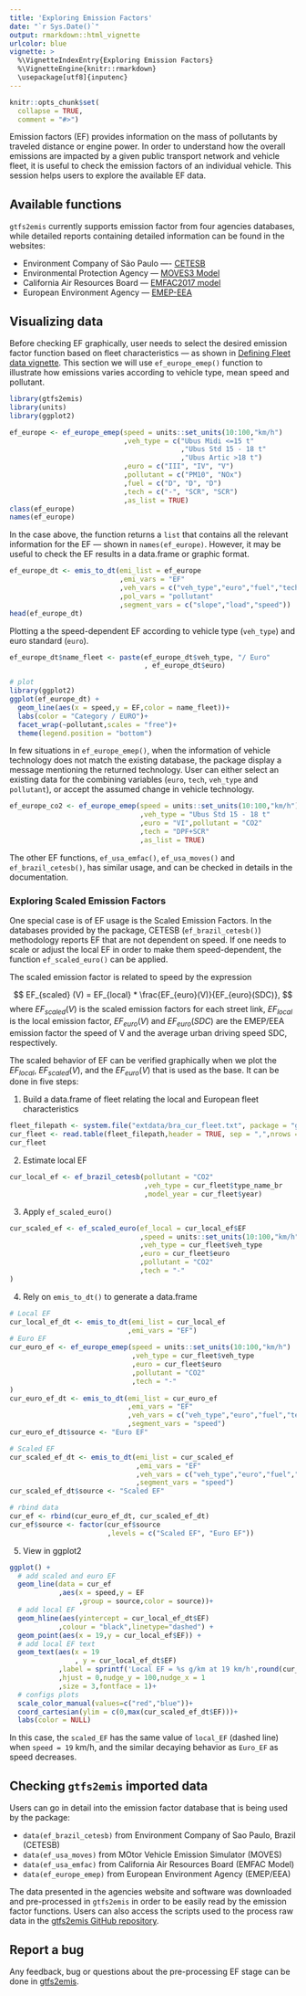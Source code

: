 ```yaml
---
title: 'Exploring Emission Factors'
date: "`r Sys.Date()`"
output: rmarkdown::html_vignette
urlcolor: blue
vignette: >
  %\VignetteIndexEntry{Exploring Emission Factors} 
  %\VignetteEngine{knitr::rmarkdown} 
  \usepackage[utf8]{inputenc}
---
```


```r
knitr::opts_chunk$set(
  collapse = TRUE,
  comment = "#>")
```

Emission factors (EF) provides information on the mass of pollutants by traveled distance or engine power. In order to understand how the overall emissions are impacted by a given public transport network and vehicle fleet, it is useful to check the emission factors of an individual vehicle. This session helps users to explore the available EF data.

## Available functions

`gtfs2emis` currently supports emission factor from four agencies databases, while detailed reports containing detailed information can be found in the websites:

- Environment Company of São Paulo ---- [CETESB](https://cetesb.sp.gov.br/veicular/)
- Environmental Protection Agency --- [MOVES3 Model](https://www.epa.gov/moves)
- California Air Resources Board --- [EMFAC2017 model](https://arb.ca.gov/emfac/emissions-inventory)
- European Environment Agency --- [EMEP-EEA](https://www.eea.europa.eu//publications/emep-eea-guidebook-2019)

## Visualizing data

Before checking EF graphically, user needs to select the desired emission factor function based on fleet characteristics — as shown in [Defining Fleet data vignette](https://ipeagit.github.io/gtfs2emis/articles/gtfs2emis_fleet_data.html).
This section we will use `ef_europe_emep()` function to illustrate how emissions varies according to vehicle type, mean speed and pollutant.

```r
library(gtfs2emis)
library(units)
library(ggplot2)
```
```r
ef_europe <- ef_europe_emep(speed = units::set_units(10:100,"km/h")
                            ,veh_type = c("Ubus Midi <=15 t"
                                          ,"Ubus Std 15 - 18 t"
                                          ,"Ubus Artic >18 t")
                            ,euro = c("III", "IV", "V")
                            ,pollutant = c("PM10", "NOx")
                            ,fuel = c("D", "D", "D")
                            ,tech = c("-", "SCR", "SCR")
                            ,as_list = TRUE)
class(ef_europe)
names(ef_europe)
```

In the case above, the function returns a `list` that contains all the relevant information for the EF --- shown in `names(ef_europe)`. However, it may be useful to check the EF results in a data.frame or graphic format. 

```r
ef_europe_dt <- emis_to_dt(emi_list = ef_europe
                           ,emi_vars = "EF"
                           ,veh_vars = c("veh_type","euro","fuel","tech")
                           ,pol_vars = "pollutant"
                           ,segment_vars = c("slope","load","speed"))
head(ef_europe_dt)
```

Plotting a the speed-dependent EF according to vehicle type (`veh_type`) and
euro standard (`euro`).

```r
ef_europe_dt$name_fleet <- paste(ef_europe_dt$veh_type, "/ Euro"
                                 , ef_europe_dt$euro)

# plot
library(ggplot2)
ggplot(ef_europe_dt) + 
  geom_line(aes(x = speed,y = EF,color = name_fleet))+
  labs(color = "Category / EURO")+
  facet_wrap(~pollutant,scales = "free")+
  theme(legend.position = "bottom")
```

In few situations in `ef_europe_emep()`, when the information of vehicle technology does not match the existing database, the package display a message mentioning the returned technology. User can either select an existing data for the combining variables (`euro`, `tech`, `veh_type` and `pollutant`), or accept the assumed change in vehicle technology.

```r
ef_europe_co2 <- ef_europe_emep(speed = units::set_units(10:100,"km/h")
                                ,veh_type = "Ubus Std 15 - 18 t"
                                ,euro = "VI",pollutant = "CO2"
                                ,tech = "DPF+SCR"
                                ,as_list = TRUE)
```

The other EF functions, `ef_usa_emfac()`, `ef_usa_moves()` and `ef_brazil_cetesb()`, has similar usage, and can be checked in details in the documentation.

<!-- ```{r} -->
<!-- ef_usa_moves_list <- ef_usa_moves(pollutant = "CO2" -->
<!--                                   ,model_year = 2018 -->
<!--                                   ,reference_year = 2019 -->
<!--                                   ,speed = units::set_units(20,"km/h") -->
<!--                                   ,fuel = "D") -->
<!-- ef_usa_emfac_list <- ef_usa_emfac(pollutant = "CO2" -->
<!--                                   ,model_year = 2018 -->
<!--                                   ,reference_year = 2019 -->
<!--                                   ,speed = units::set_units(20,"km/h") -->
<!--                                   ,fuel = "D") -->
<!-- ef_brazil_list <- ef_brazil_cetesb(pollutant = "CO2" -->
<!--                                    ,veh_type = "BUS_URBAN_D" -->
<!--                                    ,model_year = 2018) -->
<!-- ``` -->

### Exploring Scaled Emission Factors

One special case is of EF usage is the Scaled Emission Factors. In the databases provided by the package, CETESB (`ef_brazil_cetesb()`) methodology reports EF that are not dependent on speed. If one needs to scale or adjust the local EF in order to make them speed-dependent, the function `ef_scaled_euro()` can be applied. 

The scaled emission factor is related to speed by the expression

$$
EF_{scaled} (V) = EF_{local} * \frac{EF_{euro}(V)}{EF_{euro}(SDC)}, 
$$
where $EF_{scaled}(V)$ is the scaled emission factors for each street link, 
$EF_{local}$ is the local emission factor, $EF_{euro}(V)$ and $EF_{euro}(SDC)$ are the EMEP/EEA emission factor the speed of V and the average urban driving speed SDC, respectively.

The scaled behavior of EF can be verified graphically when we plot the $EF_{local}$, $EF_{scaled}(V)$, and the $EF_{euro}(V)$ that is used as the base. It can be done in five steps:

1) Build a data.frame of fleet relating the local and European fleet characteristics
```r
fleet_filepath <- system.file("extdata/bra_cur_fleet.txt", package = "gtfs2emis")
cur_fleet <- read.table(fleet_filepath,header = TRUE, sep = ",",nrows = 1)
cur_fleet
```

2) Estimate local EF

```r
cur_local_ef <- ef_brazil_cetesb(pollutant = "CO2"
                                 ,veh_type = cur_fleet$type_name_br
                                 ,model_year = cur_fleet$year)
```

3) Apply `ef_scaled_euro()`


```r
cur_scaled_ef <- ef_scaled_euro(ef_local = cur_local_ef$EF
                                ,speed = units::set_units(10:100,"km/h")
                                ,veh_type = cur_fleet$veh_type
                                ,euro = cur_fleet$euro
                                ,pollutant = "CO2"
                                ,tech = "-"
)
```

 4) Rely on `emis_to_dt()` to generate a data.frame
```r
# Local EF
cur_local_ef_dt <- emis_to_dt(emi_list = cur_local_ef
                             ,emi_vars = "EF")
# Euro EF
cur_euro_ef <- ef_europe_emep(speed = units::set_units(10:100,"km/h")
                              ,veh_type = cur_fleet$veh_type
                              ,euro = cur_fleet$euro
                              ,pollutant = "CO2"
                              ,tech = "-"
)
cur_euro_ef_dt <- emis_to_dt(emi_list = cur_euro_ef
                             ,emi_vars = "EF"
                             ,veh_vars = c("veh_type","euro","fuel","tech")
                             ,segment_vars = "speed")
cur_euro_ef_dt$source <- "Euro EF"

# Scaled EF
cur_scaled_ef_dt <- emis_to_dt(emi_list = cur_scaled_ef
                               ,emi_vars = "EF"
                               ,veh_vars = c("veh_type","euro","fuel","tech")
                               ,segment_vars = "speed")
cur_scaled_ef_dt$source <- "Scaled EF"

# rbind data
cur_ef <- rbind(cur_euro_ef_dt, cur_scaled_ef_dt)
cur_ef$source <- factor(cur_ef$source
                        ,levels = c("Scaled EF", "Euro EF"))
```

5) View in ggplot2

```r
ggplot() + 
  # add scaled and euro EF
  geom_line(data = cur_ef
            ,aes(x = speed,y = EF
                 ,group = source,color = source))+
  # add local EF
  geom_hline(aes(yintercept = cur_local_ef_dt$EF)
            ,colour = "black",linetype="dashed") + 
  geom_point(aes(x = 19,y = cur_local_ef$EF)) + 
  # add local EF text
  geom_text(aes(x = 19
                , y = cur_local_ef_dt$EF)
            ,label = sprintf('Local EF = %s g/km at 19 km/h',round(cur_local_ef_dt$EF,1))
            ,hjust = 0,nudge_y = 100,nudge_x = 1
            ,size = 3,fontface = 1)+
  # configs plots
  scale_color_manual(values=c("red","blue"))+
  coord_cartesian(ylim = c(0,max(cur_scaled_ef_dt$EF)))+
  labs(color = NULL)
```


In this case, the `scaled_EF` has the same value of `local_EF` (dashed line) when `speed = 19` km/h, and the similar decaying behavior as `Euro_EF` as speed decreases.

## Checking `gtfs2emis` imported data

Users can go in detail into the emission factor database that is being used by the package:

- `data(ef_brazil_cetesb)` from Environment Company of Sao Paulo, Brazil (CETESB)
- `data(ef_usa_moves)` from MOtor Vehicle Emission Simulator (MOVES)
- `data(ef_usa_emfac)` from California Air Resources Board (EMFAC Model)
- `data(ef_europe_emep)` from European Environment Agency (EMEP/EEA)

The data presented in the agencies website and software was downloaded and pre-processed
in `gtfs2emis` in order to be easily read by the emission factor functions. Users can also access the scripts used to the process raw data in the [gtfs2emis GitHub repository]("https://github.com/ipeaGIT/gtfs2emis/tree/master/data-raw"). 

## Report a bug

Any feedback, bug or questions about the pre-processing EF stage can be done in [gtfs2emis]("https://github.com/ipeaGIT/gtfs2emis/issues").
